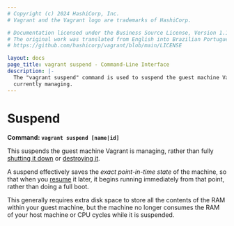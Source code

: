 ```yaml
---
# Copyright (c) 2024 HashiCorp, Inc.
# Vagrant and the Vagrant logo are trademarks of HashiCorp.

# Documentation licensed under the Business Source License, Version 1.1.
# The original work was translated from English into Brazilian Portuguese.
# https://github.com/hashicorp/vagrant/blob/main/LICENSE

layout: docs
page_title: vagrant suspend - Command-Line Interface
description: |-
  The "vagrant suspend" command is used to suspend the guest machine Vagrant is
  currently managing.
---
```


# Suspend

**Command: `vagrant suspend [name|id]`**

This suspends the guest machine Vagrant is managing, rather than fully
[shutting it down](/vagrant/docs/cli/halt) or [destroying it](/vagrant/docs/cli/destroy).

A suspend effectively saves the _exact point-in-time state_ of the machine,
so that when you [resume](/vagrant/docs/cli/resume) it later, it begins running
immediately from that point, rather than doing a full boot.

This generally requires extra disk space to store all the contents of the
RAM within your guest machine, but the machine no longer consumes the
RAM of your host machine or CPU cycles while it is suspended.
